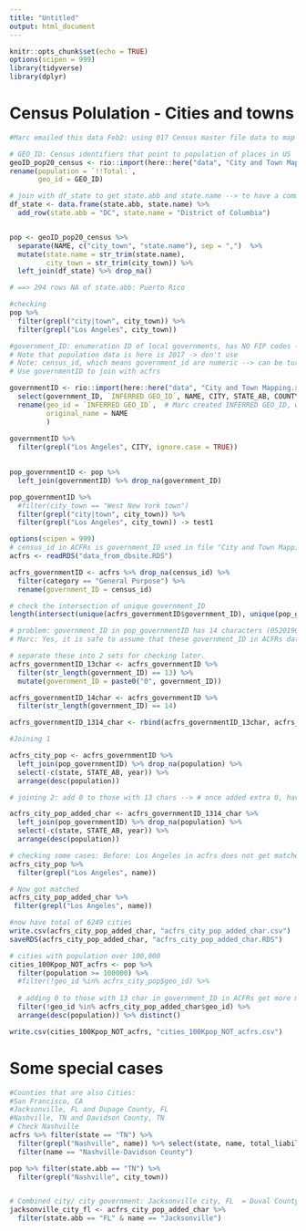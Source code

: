 ```yaml
---
title: "Untitled"
output: html_document
---
```


```r
knitr::opts_chunk$set(echo = TRUE)
options(scipen = 999)
library(tidyverse)
library(dplyr)
```

# Census Polulation - Cities and towns

```r
#Marc emailed this data Feb2: using 017 Census master file data to map to the 2020 Census Population data using FIPS Codes

# GEO_ID: Census identifiers that point to population of places in US
geoID_pop20_census <- rio::import(here::here("data", "City and Town Mapping.xlsx"), sheet = 2) %>% 
rename(population = `!!Total:`, 
       geo_id = GEO_ID) 

# join with df_state to get state.abb and state.name --> to have a common col with acfrs to join
df_state <- data.frame(state.abb, state.name) %>% 
  add_row(state.abb = "DC", state.name = "District of Columbia")


pop <- geoID_pop20_census %>% 
  separate(NAME, c("city_town", "state.name"), sep = ",")  %>%  
  mutate(state.name = str_trim(state.name), 
         city_town = str_trim(city_town)) %>% 
  left_join(df_state) %>% drop_na()

# ==> 294 rows NA of state.abb: Puerto Rico

#checking
pop %>% 
  filter(grepl("city|town", city_town)) %>% 
  filter(grepl("Los Angeles", city_town))


```

```r
#government_ID: enumeration ID of local governments, has NO FIP codes --> this ID is used in ACFRs 
# Note that population data is here is 2017 -> don't use
# Note: census_id, which means government_id are numeric --> can be turn to scientific notation in R --> will not match --> need to avoid scientific notation. 
# Use governmentID to join with acfrs

governmentID <- rio::import(here::here("data", "City and Town Mapping.xlsx"), sheet = 3) %>% 
  select(government_ID, `INFERRED GEO_ID`, NAME, CITY, STATE_AB, COUNTY_AREA_NAME)  %>% 
  rename(geo_id = `INFERRED GEO_ID`,  # Marc created INFERRED GEO_ID, which meant to be geo_id
         original_name = NAME 
         )   
  
governmentID %>% 
  filter(grepl("Los Angeles", CITY, ignore.case = TRUE))
  
```

```r
pop_governmentID <- pop %>% 
  left_join(governmentID) %>% drop_na(government_ID)

pop_governmentID %>% 
  #filter(city_town == "West New York town")
  filter(grepl("city|town", city_town)) %>% 
  filter(grepl("Los Angeles", city_town)) -> test1

```

```r
options(scipen = 999)
# census_id in ACFRs is government_ID used in file "City and Town Mapping.xlsx"
acfrs <- readRDS("data_from_dbsite.RDS") 

acfrs_governmentID <- acfrs %>% drop_na(census_id) %>% 
  filter(category == "General Purpose") %>% 
  rename(government_ID = census_id)

```


```r
# check the intersection of unique government_ID
length(intersect(unique(acfrs_governmentID$government_ID), unique(pop_governmentID$government_ID)))

# problem: government_ID in pop_governmentID has 14 characters (05201902700000) >< some government_ID in ACFRs has 13 characters 5201902700000
# Marc: Yes, it is safe to assume that these government_ID in ACFRs data should have 0 at the beginning. 

# separate these into 2 sets for checking later. 
acfrs_governmentID_13char <- acfrs_governmentID %>% 
  filter(str_length(government_ID) == 13) %>% 
  mutate(government_ID = paste0("0", government_ID)) 

acfrs_governmentID_14char <- acfrs_governmentID %>% 
  filter(str_length(government_ID) == 14)

acfrs_governmentID_1314_char <- rbind(acfrs_governmentID_13char, acfrs_governmentID_14char)

#Joining 1

acfrs_city_pop <- acfrs_governmentID %>% 
  left_join(pop_governmentID) %>% drop_na(population) %>% 
  select(-c(state, STATE_AB, year)) %>% 
  arrange(desc(population)) 

# joining 2: add 0 to those with 13 chars --> # once added extra 0, have more 695 matches 

acfrs_city_pop_added_char <- acfrs_governmentID_1314_char %>% 
  left_join(pop_governmentID) %>% drop_na(population) %>% 
  select(-c(state, STATE_AB, year)) %>% 
  arrange(desc(population)) 

# checking some cases: Before: Los Angeles in acfrs does not get matched with pop census
acfrs_city_pop %>% 
  filter(grepl("Los Angeles", name))

# Now got matched
acfrs_city_pop_added_char %>% 
 filter(grepl("Los Angeles", name)) 
```

```r
#now have total of 6249 cities 
write.csv(acfrs_city_pop_added_char, "acfrs_city_pop_added_char.csv")
saveRDS(acfrs_city_pop_added_char, "acfrs_city_pop_added_char.RDS")
```


```r

# cities with population over 100,000 
cities_100Kpop_NOT_acfrs <- pop %>% 
  filter(population >= 100000) %>% 
  #filter(!geo_id %in% acfrs_city_pop$geo_id) %>% 
  
  # adding 0 to those with 13 char in government_ID in ACFRs get more matches --> now only 33 cities > 100k in pop but NOT in acfrs
  filter(!geo_id %in% acfrs_city_pop_added_char$geo_id) %>% 
  arrange(desc(population)) %>% distinct()

write.csv(cities_100Kpop_NOT_acfrs, "cities_100Kpop_NOT_acfrs.csv")

```



# Some special cases

```r
  
#Counties that are also Cities:
#San Francisco, CA
#Jacksonville, FL and Dupage County, FL
#Nashville, TN and Davidson County, TN
# Check Nashville
acfrs %>% filter(state == "TN") %>% 
  filter(grepl("Nashville", name)) %>% select(state, name, total_liabilities, revenues) %>% 
  filter(name == "Nashville-Davidson County")
```

```r
pop %>% filter(state.abb == "TN") %>% 
  filter(grepl("Nashville", city_town))


# Combined city/ city government: Jacksonville city, FL  = Duval County, FL
jacksonville_city_fl <- acfrs_city_pop_added_char %>% 
  filter(state.abb == "FL" & name == "Jacksonville") 


```

